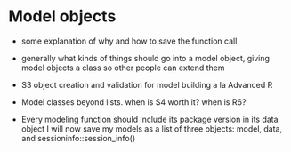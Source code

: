 # Model objects

- some explanation of why and how to save the function call
- generally what kinds of things should go into a model object, giving model objects a class so other people can extend them



- S3 object creation and validation for model building a la Advanced R
- Model classes beyond lists. when is S4 worth it? when is R6?

- Every modeling function should include its package version in its data object I will now save my models as a list of three objects: model, data, and sessioninfo::session_info()
